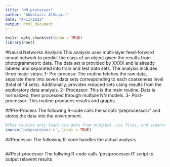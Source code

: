 ```yaml
---
title: "NN_processor"
author: "Abdulaziz AlSugair"
date: "4/11/2022"
output: html_document
---
```


```r
knitr::opts_chunk$set(echo = TRUE)
library(nnet)
```

#Neural Networks Analysis
This analysis uses multi-layer feed-forward neural network to predict the class of an object given the results from photogrammetric data. The data set is provided by XXXX and is already labeled and separated into train and test data sets. The analysis includes three major steps:
1- Pre-process:
The routine fetches the raw data, separate them into seven data sets corresponding to each coarseness level (total of 14 sets). Additionally, provides reduced sets using results from the exploratory data analysis.
2- Processor:
This is the main routine. Data is normalized, then processed through multiple NN models. 
3- Post-processor:
This routine produces results and graphs.

##Pre-Process
The following R-code calls the scripts 'preprocessor.r' and stores the data into the environment.
```r
#This routine only loads the data from original .csv files, and separate them into each coarseness level, no need to write the code here since its function is trivial
source('preprocessor.r', local = TRUE)

```


##Processor
The following R-code handles the actual analysis

```r


```

##Post-processor
The follwing R-code calls 'postprocessor.R' script to output relavent results

```r

```


